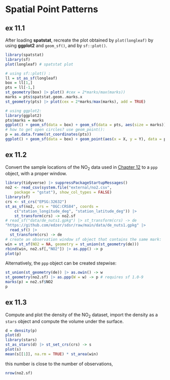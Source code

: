 # Spatial Point Patterns

## ex 11.1

After loading **spatstat**, recreate the plot obtained by `plot(longleaf)` 
by using **ggplot2** and `geom_sf()`, and by `sf::plot()`.

```r
library(spatstat)
library(sf)
plot(longleaf) # spatstat plot

# using sf::plot() :
ll = st_as_sf(longleaf)
box = ll[1,]
pts = ll[-1,]
st_geometry(box) |> plot() #cex = 2*marks/max(marks))
marks = pts$spatstat.geom..marks.x
st_geometry(pts) |> plot(cex = 2*marks/max(marks), add = TRUE)

# using ggplot2:
library(ggplot2)
pts$marks = marks
ggplot() + geom_sf(data = box) + geom_sf(data = pts, aes(size = marks))
# how to get open circles? use geom_point():
p = as.data.frame(st_coordinates(pts))
ggplot() + geom_sf(data = box) + geom_point(aes(x = X, y = Y), data = p, shape = 1, size = 10 * marks / max(marks))
```

## ex 11.2

Convert the sample locations of the NO$_2$ data used in [Chapter
12](https://r-spatial.org/book/12-Interpolation.html) to a `ppp`
object, with a proper window.

```r
library(tidyverse) |> suppressPackageStartupMessages()
no2 <- read_csv(system.file("external/no2.csv", 
    package = "gstat"), show_col_types = FALSE)
library(sf)
crs <- st_crs("EPSG:32632")
st_as_sf(no2, crs = "OGC:CRS84", coords = 
	c("station_longitude_deg", "station_latitude_deg")) |>
	st_transform(crs) -> no2.sf
# read_sf("data/de_nuts1.gpkg") |> st_transform(crs) -> de
"https://github.com/edzer/sdsr/raw/main/data/de_nuts1.gpkg" |> 
  read_sf() |> 
  st_transform(crs) -> de
# create an observation window sf object that contains the same mark:
win = st_sf(NO2 = NA, geometry = st_union(st_geometry(de)))
rbind(win, no2.sf[,"NO2"]) |> as.ppp() -> p
plot(p)
```

Alternatively, the `ppp` object can be created stepwise:
```r
st_union(st_geometry(de)) |> as.owin() -> w
st_geometry(no2.sf) |> as.ppp(W = w) -> p # requires sf 1.0-9
marks(p) = no2.sf$NO2
p
```

## ex 11.3

Compute and plot the density of the NO$_2$ dataset, import the density as a `stars`
object and compute the volume under the surface. 

```r
d = density(p)
plot(d)
library(stars)
st_as_stars(d) |> st_set_crs(crs) -> s
plot(s)
mean(s[[1]], na.rm = TRUE) * st_area(win)
```
this number is close to the number of observations, 
```r
nrow(no2.sf)
```
